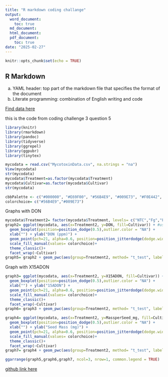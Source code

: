 ```yaml
---
title: "R markdown coding challange"
output: 
  word_document:
    toc: true
  md_document:
  html_document:
  pdf_document: 
    toc: true
date: "2025-02-27"
---
```


```r
knitr::opts_chunk$set(echo = TRUE)
```

## R Markdown

a.	YAML header: top part of the markdown file that specifies the format of the document 
b.	Literate programming: combination of English writing and code 

[Find data here](https://doi.org/10.1094/PDIS-06-21-1253-RE)

this is the code from coding challenge 3 question 5
```r
library(knitr)
library(rmarkdown)
library(pandoc)
library(tidyverse)
library(ggrepel)
library(ggpubr)
library(tinytex)

mycodata = read.csv("MycotoxinData.csv", na.strings = "na")
View(mycodata)
str(mycodata)
mycodata$Treatment=as.factor(mycodata$Treatment)
mycodata$Cultivar=as.factor(mycodata$Cultivar)
str(mycodata)

cbbPalette <- c("#000000", "#E69F00", "#56B4E9", "#009E73", "#F0E442", "#0072B2", "#D55E00", "#CC79A7")
colorchoice= c("#56B4E9","#009E73")
```

Graphs with DON
```r
mycodata$Treatment2= factor(mycodata$Treatment, levels= c("NTC","Fg","Fg + 37","Fg + 40","Fg + 70")) #new column with correct order
graph2= ggplot(mycodata, aes(x=Treatment2, y=DON, fill=Cultivar)) + #uses corrected order
  geom_boxplot(position=position_dodge(0.5),outlier.color = "NA") +
  xlab("") + ylab("DON (ppm)") +
  geom_point(pch=21, alpha=0.6, position=position_jitterdodge(dodge.width=0.9)) +
  scale_fill_manual(values= colorchoice)+
  theme_classic()+
  facet_wrap(~Cultivar)
graph5= graph2 + geom_pwc(aes(group=Treatment2, method= "t_test", label= "p.adj.format"))
```

Graph with X15ADON
```r
graph3= ggplot(mycodata, aes(x=Treatment2, y=X15ADON, fill=Cultivar)) +
  geom_boxplot(position=position_dodge(0.5),outlier.color = "NA") +
  xlab("") + ylab("15ADON") +
  geom_point(pch=21, alpha=0.6, position=position_jitterdodge(dodge.width=0.9)) +
  scale_fill_manual(values= colorchoice)+
  theme_classic()+
  facet_wrap(~Cultivar)
graph6= graph3 + geom_pwc(aes(group=Treatment2, method= "t_test", label= "p.adj.format"))
```

```r
graph4= ggplot(mycodata, aes(x=Treatment2, y=MassperSeed_mg, fill=Cultivar)) +
  geom_boxplot(position=position_dodge(0.5),outlier.color = "NA") +
  xlab("") + ylab("Seed Mass (mg)") +
  geom_point(pch=21, alpha=0.6, position=position_jitterdodge(dodge.width=0.9)) +
  scale_fill_manual(values= colorchoice)+
  theme_classic()+
  facet_wrap(~Cultivar)
graph7= graph4 + geom_pwc(aes(group=Treatment2, method= "t_test", label= "p.adj.format"))
```

```r
ggarrange(graph5,graph6,graph7, ncol=3, nrow=1, common.legend = TRUE)
```

[github link here](https://github.com/kingjad33/PLPA6820Class/tree/main/R%20markdown)
